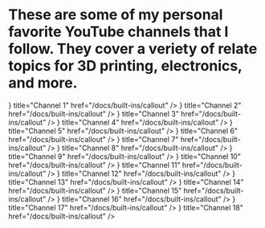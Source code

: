 
# These are some of my personal favorite YouTube channels that I follow. They cover a veriety of relate topics for 3D printing, electronics, and more.


<Cards>
  <Cards.Card
    icon={<img src="https://cdn.jsdelivr.net/gh/JamesD3d/info3dimages@main/i/YOUTUBE/channels4_profile(1).webp" alt="YouTube Icon 1" width={40} height={40} style={{ borderRadius: '8px' }} />}
    title="Channel 1"
    href="/docs/built-ins/callout"
  />
  <Cards.Card
    icon={<img src="https://cdn.jsdelivr.net/gh/JamesD3d/info3dimages@main/i/YOUTUBE/channels4_profile(2).webp" alt="YouTube Icon 2" width={40} height={40} style={{ borderRadius: '8px' }} />}
    title="Channel 2"
    href="/docs/built-ins/callout"
  />
  <Cards.Card
    icon={<img src="https://cdn.jsdelivr.net/gh/JamesD3d/info3dimages@main/i/YOUTUBE/channels4_profile(3).webp" alt="YouTube Icon 3" width={40} height={40} style={{ borderRadius: '8px' }} />}
    title="Channel 3"
    href="/docs/built-ins/callout"
  />
  <Cards.Card
    icon={<img src="https://cdn.jsdelivr.net/gh/JamesD3d/info3dimages@main/i/YOUTUBE/channels4_profile(4).webp" alt="YouTube Icon 4" width={40} height={40} style={{ borderRadius: '8px' }} />}
    title="Channel 4"
    href="/docs/built-ins/callout"
  />
  <Cards.Card
    icon={<img src="https://cdn.jsdelivr.net/gh/JamesD3d/info3dimages@main/i/YOUTUBE/channels4_profile(5).webp" alt="YouTube Icon 5" width={40} height={40} style={{ borderRadius: '8px' }} />}
    title="Channel 5"
    href="/docs/built-ins/callout"
  />
  <Cards.Card
    icon={<img src="https://cdn.jsdelivr.net/gh/JamesD3d/info3dimages@main/i/YOUTUBE/channels4_profile(6).webp" alt="YouTube Icon 6" width={40} height={40} style={{ borderRadius: '8px' }} />}
    title="Channel 6"
    href="/docs/built-ins/callout"
  />
  <Cards.Card
    icon={<img src="https://cdn.jsdelivr.net/gh/JamesD3d/info3dimages@main/i/YOUTUBE/channels4_profile(7).webp" alt="YouTube Icon 7" width={40} height={40} style={{ borderRadius: '8px' }} />}
    title="Channel 7"
    href="/docs/built-ins/callout"
  />
  <Cards.Card
    icon={<img src="https://cdn.jsdelivr.net/gh/JamesD3d/info3dimages@main/i/YOUTUBE/channels4_profile(8).webp" alt="YouTube Icon 8" width={40} height={40} style={{ borderRadius: '8px' }} />}
    title="Channel 8"
    href="/docs/built-ins/callout"
  />
  <Cards.Card
    icon={<img src="https://cdn.jsdelivr.net/gh/JamesD3d/info3dimages@main/i/YOUTUBE/channels4_profile(9).webp" alt="YouTube Icon 9" width={40} height={40} style={{ borderRadius: '8px' }} />}
    title="Channel 9"
    href="/docs/built-ins/callout"
  />
  <Cards.Card
    icon={<img src="https://cdn.jsdelivr.net/gh/JamesD3d/info3dimages@main/i/YOUTUBE/channels4_profile(10).webp" alt="YouTube Icon 10" width={40} height={40} style={{ borderRadius: '8px' }} />}
    title="Channel 10"
    href="/docs/built-ins/callout"
  />
  <Cards.Card
    icon={<img src="https://cdn.jsdelivr.net/gh/JamesD3d/info3dimages@main/i/YOUTUBE/channels4_profile(11).webp" alt="YouTube Icon 11" width={40} height={40} style={{ borderRadius: '8px' }} />}
    title="Channel 11"
    href="/docs/built-ins/callout"
  />
  <Cards.Card
    icon={<img src="https://cdn.jsdelivr.net/gh/JamesD3d/info3dimages@main/i/YOUTUBE/channels4_profile(12).webp" alt="YouTube Icon 12" width={40} height={40} style={{ borderRadius: '8px' }} />}
    title="Channel 12"
    href="/docs/built-ins/callout"
  />
  <Cards.Card
    icon={<img src="https://cdn.jsdelivr.net/gh/JamesD3d/info3dimages@main/i/YOUTUBE/channels4_profile(13).webp" alt="YouTube Icon 13" width={40} height={40} style={{ borderRadius: '8px' }} />}
    title="Channel 13"
    href="/docs/built-ins/callout"
  />
  <Cards.Card
    icon={<img src="https://cdn.jsdelivr.net/gh/JamesD3d/info3dimages@main/i/YOUTUBE/channels4_profile(14).webp" alt="YouTube Icon 14" width={40} height={40} style={{ borderRadius: '8px' }} />}
    title="Channel 14"
    href="/docs/built-ins/callout"
  />
  <Cards.Card
    icon={<img src="https://cdn.jsdelivr.net/gh/JamesD3d/info3dimages@main/i/YOUTUBE/channels4_profile(15).webp" alt="YouTube Icon 15" width={40} height={40} style={{ borderRadius: '8px' }} />}
    title="Channel 15"
    href="/docs/built-ins/callout"
  />
  <Cards.Card
    icon={<img src="https://cdn.jsdelivr.net/gh/JamesD3d/info3dimages@main/i/YOUTUBE/channels4_profile(16).webp" alt="YouTube Icon 16" width={40} height={40} style={{ borderRadius: '8px' }} />}
    title="Channel 16"
    href="/docs/built-ins/callout"
  />
  <Cards.Card
    icon={<img src="https://cdn.jsdelivr.net/gh/JamesD3d/info3dimages@main/i/YOUTUBE/channels4_profile(17).webp" alt="YouTube Icon 17" width={40} height={40} style={{ borderRadius: '8px' }} />}
    title="Channel 17"
    href="/docs/built-ins/callout"
  />
  <Cards.Card
    icon={<img src="https://cdn.jsdelivr.net/gh/JamesD3d/info3dimages@main/i/YOUTUBE/channels4_profile(18).webp" alt="YouTube Icon 18" width={40} height={40} style={{ borderRadius: '8px' }} />}
    title="Channel 18"
    href="/docs/built-ins/callout"
  />
</Cards>
